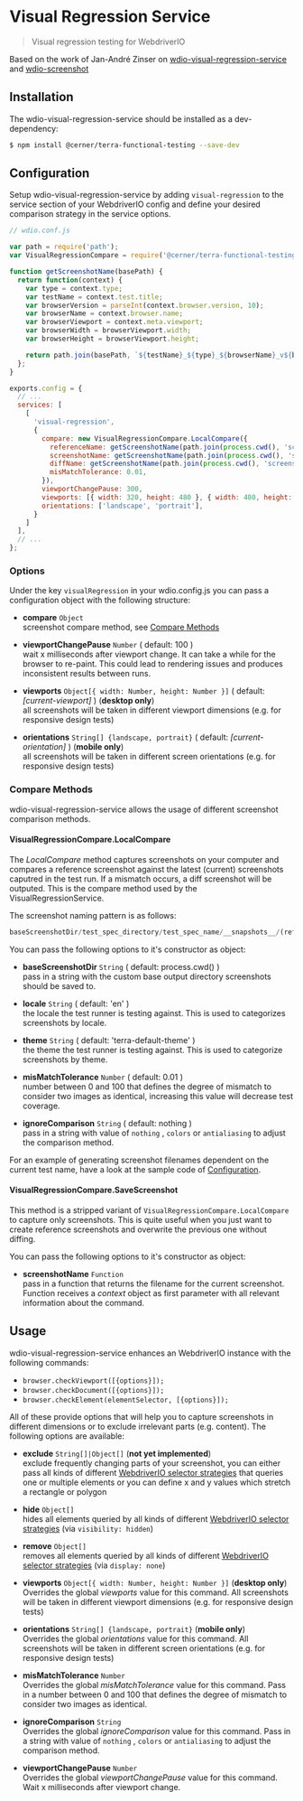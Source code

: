 # Visual Regression Service

> Visual regression testing for WebdriverIO

Based on the work of Jan-André Zinser on [wdio-visual-regression-service](https://github.com/zinserjan/wdio-visual-regression-service) and [wdio-screenshot](https://github.com/zinserjan/wdio-screenshot)

## Installation

The wdio-visual-regression-service should be installed as a dev-dependency:

```sh
$ npm install @cerner/terra-functional-testing --save-dev
```

## Configuration
Setup wdio-visual-regression-service by adding `visual-regression` to the service section of your WebdriverIO config and define your desired comparison strategy in the service options.

```js
// wdio.conf.js

var path = require('path');
var VisualRegressionCompare = require('@cerner/terra-functional-testing/lib/services/wdio-visual-regression-service/compare');

function getScreenshotName(basePath) {
  return function(context) {
    var type = context.type;
    var testName = context.test.title;
    var browserVersion = parseInt(context.browser.version, 10);
    var browserName = context.browser.name;
    var browserViewport = context.meta.viewport;
    var browserWidth = browserViewport.width;
    var browserHeight = browserViewport.height;

    return path.join(basePath, `${testName}_${type}_${browserName}_v${browserVersion}_${browserWidth}x${browserHeight}.png`);
  };
}

exports.config = {
  // ...
  services: [
    [
      'visual-regression',
      {
        compare: new VisualRegressionCompare.LocalCompare({
          referenceName: getScreenshotName(path.join(process.cwd(), 'screenshots/reference')),
          screenshotName: getScreenshotName(path.join(process.cwd(), 'screenshots/screen')),
          diffName: getScreenshotName(path.join(process.cwd(), 'screenshots/diff')),
          misMatchTolerance: 0.01,
        }),
        viewportChangePause: 300,
        viewports: [{ width: 320, height: 480 }, { width: 480, height: 320 }, { width: 1024, height: 768 }],
        orientations: ['landscape', 'portrait'],
      }
    ]
  ],
  // ...
};
```

### Options
Under the key `visualRegression` in your wdio.config.js you can pass a configuration object with the following structure:

* **compare** `Object` <br />
screenshot compare method, see [Compare Methods](#compare-methods)

* **viewportChangePause**  `Number`  ( default: 100 ) <br />
wait x milliseconds after viewport change. It can take a while for the browser to re-paint. This could lead to rendering issues and produces inconsistent results between runs.

* **viewports** `Object[{ width: Number, height: Number }]`  ( default: *[current-viewport]* ) (**desktop only**)<br />
   all screenshots will be taken in different viewport dimensions (e.g. for responsive design tests)

* **orientations** `String[] {landscape, portrait}`  ( default: *[current-orientation]* ) (**mobile only**)<br />
    all screenshots will be taken in different screen orientations (e.g. for responsive design tests)

### Compare Methods
wdio-visual-regression-service allows the usage of different screenshot comparison methods.

#### VisualRegressionCompare.LocalCompare
The *LocalCompare* method captures screenshots on your computer and compares a reference screenshot against the latest (current) screenshots caputred in the test run. If a mismatch occurs, a diff screenshot will be outputed. This is the compare method used by the VisualRegressionService.

The screenshot naming pattern is as follows:

```js
baseScreenshotDir/test_spec_directory/test_spec_name/__snapshots__/(reference|latest|diff)/theme/locale/browserName_terraViewportName/screenshot.png
```

You can pass the following options to it's constructor as object:

* **baseScreenshotDir** `String` ( default: process.cwd() ) <br />
pass in a string with the custom base output directory screenshots should be saved to.

* **locale** `String` ( default: 'en' ) <br />
the locale the test runner is testing against. This is used to categorizes screenshots by locale.

* **theme** `String` ( default: 'terra-default-theme' ) <br />
the theme the test runner is testing against. This is used to categorize screenshots by theme.

* **misMatchTolerance** `Number`  ( default: 0.01 ) <br />
number between 0 and 100 that defines the degree of mismatch to consider two images as identical, increasing this value will decrease test coverage.

* **ignoreComparison** `String`  ( default: nothing ) <br />
pass in a string with value of `nothing` , `colors` or `antialiasing` to adjust the comparison method.

For an example of generating screenshot filenames dependent on the current test name, have a look at the sample code of [Configuration](#configuration).

#### VisualRegressionCompare.SaveScreenshot
This method is a stripped variant of `VisualRegressionCompare.LocalCompare` to capture only screenshots. This is quite useful when you just want to create reference screenshots and overwrite the previous one without diffing.

You can pass the following options to it's constructor as object:

* **screenshotName** `Function` <br />
pass in a function that returns the filename for the current screenshot. Function receives a *context* object as first parameter with all relevant information about the command.

## Usage
wdio-visual-regression-service enhances an WebdriverIO instance with the following commands:
* `browser.checkViewport([{options}]);`
* `browser.checkDocument([{options}]);`
* `browser.checkElement(elementSelector, [{options}]);`


All of these provide options that will help you to capture screenshots in different dimensions or to exclude irrelevant parts (e.g. content). The following options are
available:


* **exclude** `String[]|Object[]` (**not yet implemented**)<br />
  exclude frequently changing parts of your screenshot, you can either pass all kinds of different [WebdriverIO selector strategies](http://webdriver.io/guide/usage/selectors.html)
  that queries one or multiple elements or you can define x and y values which stretch a rectangle or polygon

* **hide** `Object[]`<br />
  hides all elements queried by all kinds of different [WebdriverIO selector strategies](http://webdriver.io/guide/usage/selectors.html) (via `visibility: hidden`)

* **remove** `Object[]`<br />
  removes all elements queried by all kinds of different [WebdriverIO selector strategies](http://webdriver.io/guide/usage/selectors.html) (via `display: none`)

* **viewports** `Object[{ width: Number, height: Number }]` (**desktop only**)<br />
     Overrides the global *viewports* value for this command. All screenshots will be taken in different viewport dimensions (e.g. for responsive design tests)

* **orientations** `String[] {landscape, portrait}` (**mobile only**)<br />
    Overrides the global *orientations* value for this command. All screenshots will be taken in different screen orientations (e.g. for responsive design tests)

* **misMatchTolerance** `Number` <br />
    Overrides the global *misMatchTolerance* value for this command. Pass in a number between 0 and 100 that defines the degree of mismatch to consider two images as identical.

* **ignoreComparison** `String` <br />
    Overrides the global *ignoreComparison* value for this command. Pass in a string with value of `nothing` , `colors` or `antialiasing` to adjust the comparison method.

* **viewportChangePause**  `Number` <br />
    Overrides the global *viewportChangePause* value for this command. Wait x milliseconds after viewport change.
